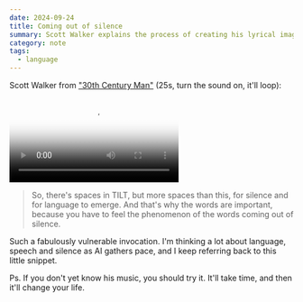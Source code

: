 ```yaml
---
date: 2024-09-24
title: Coming out of silence
summary: Scott Walker explains the process of creating his lyrical imagery.
category: note
tags:
  - language
---
```


Scott Walker from ["30th Century Man"](https://en.wikipedia.org/wiki/Scott_Walker:_30_Century_Man) (25s, turn the sound on, it'll loop):

<Video
  allowSound
  aspect="3908-2134"
  src="https://cfd-media.b-cdn.net/notes/Scott%20the%20words.mp4"
  poster="/images/post-scott-1920-1080.jpg"
/>

> So, there's spaces in TILT, but more spaces than this, for silence and for language to emerge. And that's why the words are important, because you have to feel the phenomenon of the words coming out of silence.

Such a fabulously vulnerable invocation. I'm thinking a lot about language, speech and silence as AI gathers pace, and I keep referring back to this little snippet.

Ps. If you don't yet know his music, you should try it. It'll take time, and then it'll change your life.
